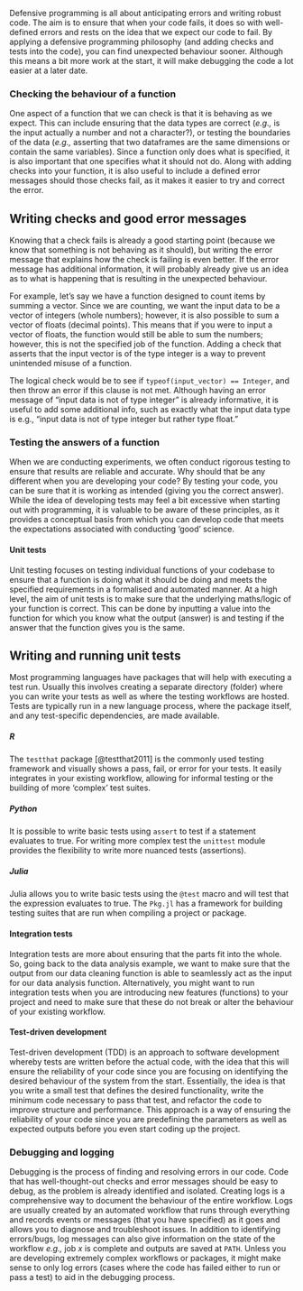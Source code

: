 Defensive programming is all about anticipating errors and writing robust code. The aim is to ensure that when your code fails, it does so with well-defined errors and rests on the idea that we expect our code to fail. By applying a defensive programming philosophy (and adding checks and tests into the code), you can find unexpected behaviour sooner. Although this means a bit more work at the start, it will make debugging the code a lot easier at a later date.

### Checking the behaviour of a function

One aspect of a function that we can check is that it is behaving as we expect. This can include ensuring that the data types are correct (*e.g.,* is the input actually a number and not a character?), or testing the boundaries of the data (*e.g.,* asserting that two dataframes are the same dimensions or contain the same variables). Since a function only does what is specified, it is also important that one specifies what it should not do. Along with adding checks into your function, it is also useful to include a defined error messages should those checks fail, as it makes it easier to try and correct the error.

::: {.callout-tip collapse="true"}
## Writing checks and good error messages

Knowing that a check fails is already a good starting point (because we know that something is not behaving as it should), but writing the error message that explains how the check is failing is even better. If the error message has additional information, it will probably already give us an idea as to what is happening that is resulting in the unexpected behaviour.

For example, let's say we have a function designed to count items by summing a vector. Since we are counting, we want the input data to be a vector of integers (whole numbers); however, it is also possible to sum a vector of floats (decimal points). This means that if you were to input a vector of floats, the function would still be able to sum the numbers; however, this is not the specified job of the function. Adding a check that asserts that the input vector is of the type integer is a way to prevent unintended misuse of a function.

The logical check would be to see if `typeof(input_vector) == Integer`, and then throw an error if this clause is not met. Although having an error message of "input data is not of type integer" is already informative, it is useful to add some additional info, such as exactly what the input data type is e.g., "input data is not of type integer but rather type float."
:::

### Testing the answers of a function

When we are conducting experiments, we often conduct rigorous testing to ensure that results are reliable and accurate. Why should that be any different when you are developing your code? By testing your code, you can be sure that it is working as intended (giving you the correct answer). While the idea of developing tests may feel a bit excessive when starting out with programming, it is valuable to be aware of these principles, as it provides a conceptual basis from which you can develop code that meets the expectations associated with conducting 'good' science.

#### Unit tests

Unit testing focuses on testing individual functions of your codebase to ensure that a function is doing what it should be doing and meets the specified requirements in a formalised and automated manner. At a high level, the aim of unit tests is to make sure that the underlying maths/logic of your function is correct. This can be done by inputting a value into the function for which you know what the output (answer) is and testing if the answer that the function gives you is the same.

::: {.callout-tip collapse="true"}
## Writing and running unit tests

Most programming languages have packages that will help with executing a test run. Usually this involves creating a separate directory (folder) where you can write your tests as well as where the testing workflows are hosted. Tests are typically run in a new language process, where the package itself, and any test-specific dependencies, are made available.

##### R

The `testthat` package [@testthat2011] is the commonly used testing framework and visually shows a pass, fail, or error for your tests. It easily integrates in your existing workflow, allowing for informal testing or the building of more 'complex' test suites.

##### Python

It is possible to write basic tests using `assert` to test if a statement evaluates to true. For writing more complex test the `unittest` module provides the flexibility to write more nuanced tests (assertions).

##### Julia

Julia allows you to write basic tests using the `@test` macro and will test that the expression evaluates to true. The `Pkg.jl` has a framework for building testing suites that are run when compiling a project or package.

:::

#### Integration tests

Integration tests are more about ensuring that the parts fit into the whole. So, going back to the data analysis example, we want to make sure that the output from our data cleaning function is able to seamlessly act as the input for our data analysis function. Alternatively, you might want to run integration tests when you are introducing new features (functions) to your project and need to make sure that these do not break or alter the behaviour of your existing workflow.

#### Test-driven development

Test-driven development (TDD) is an approach to software development whereby tests are written before the actual code, with the idea that this will ensure the reliability of your code since you are focusing on identifying the desired behaviour of the system from the start. Essentially, the idea is that you write a small test that defines the desired functionality, write the minimum code necessary to pass that test, and refactor the code to improve structure and performance. This approach is a way of ensuring the reliability of your code since you are predefining the parameters as well as expected outputs before you even start coding up the project.

### Debugging and logging

Debugging is the process of finding and resolving errors in our code. Code that has well-thought-out checks and error messages should be easy to debug, as the problem is already identified and isolated. Creating logs is a comprehensive way to document the behaviour of the entire workflow. Logs are usually created by an automated workflow that runs through everything and records events or messages (that you have specified) as it goes and allows you to diagnose and troubleshoot issues. In addition to identifying errors/bugs, log messages can also give information on the state of the workflow *e.g.,* job $x$ is complete and outputs are saved at `PATH`. Unless you are developing extremely complex workflows or packages, it might make sense to only log errors (cases where the code has failed either to run or pass a test) to aid in the debugging process.